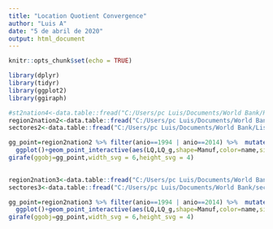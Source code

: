 ```yaml
---
title: "Location Quotient Convergence"
author: "Luis A"
date: "5 de abril de 2020"
output: html_document
---
```


```r
knitr::opts_chunk$set(echo = TRUE)
```

```r
library(dplyr)
library(tidyr)
library(ggplot2)
library(ggiraph)

#st2nation4<-data.table::fread("C:/Users/pc Luis/Documents/World Bank/Resultados/LQ_state2nation_4dig.csv")
region2nation2<-data.table::fread("C:/Users/pc Luis/Documents/World Bank/Resultados/LQ_region2nation_2dig.csv")
sectores2<-data.table::fread("C:/Users/pc Luis/Documents/World Bank/Lista de Sectores.csv") %>% select("2012 SCIAN",name) %>% rename(SCIAN2dig="2012 SCIAN")

gg_point=region2nation2 %>% filter(anio==1994 | anio==2014) %>%  mutate(LQ_g=(lead(LQ)-LQ),Manuf=if_else(SCIAN2dig==30,"Manufacturing","Services"),SCIAN2dig=as.character(SCIAN2dig)) %>% filter(anio==1994) %>% left_join(sectores2,by="SCIAN2dig") %>% 
  ggplot()+geom_point_interactive(aes(LQ,LQ_g,shape=Manuf,color=name,size=share_region,tooltip=name,data_id=name))+facet_wrap(.~name_region)+geom_hline(aes(yintercept=0))+geom_vline(aes(xintercept=0))+labs(x="LQ 1993",y="LQ long run change 1993-2013",size="Employment share 1993",shape="")+guides(color=FALSE)
girafe(ggobj=gg_point,width_svg = 6,height_svg = 4)
  
```
```r
region2nation3<-data.table::fread("C:/Users/pc Luis/Documents/World Bank/Resultados/LQ_region2nation_3dig.csv")
sectores3<-data.table::fread("C:/Users/pc Luis/Documents/World Bank/sectores3dig.csv")

gg_point=region2nation3 %>% filter(anio==1994 | anio==2014) %>%  mutate(LQ_g=(lead(LQ)-LQ),SCIAN2dig=substr(SCIAN3dig,1,2),Manuf=if_else(SCIAN2dig<=33,"Manufacturing","Services")) %>% filter(anio==1994) %>% left_join(sectores3,by="SCIAN3dig") %>% filter(!is.na(name)) %>%  
  ggplot()+geom_point_interactive(aes(LQ,LQ_g,shape=Manuf,color=name,size=share_region,tooltip=name,data_id=name),alpha=.5)+facet_wrap(.~name_region)+geom_hline(aes(yintercept=0))+geom_vline(aes(xintercept=0))+labs(x="LQ 1993",y="LQ long run change 1993-2013",size="Employment share 1993",shape="")+guides(color=FALSE)
girafe(ggobj=gg_point,width_svg = 6,height_svg = 4)


```